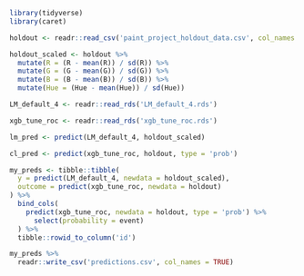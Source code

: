 ```r
library(tidyverse)
library(caret)
```

```r
holdout <- readr::read_csv('paint_project_holdout_data.csv', col_names = TRUE)
```

```r
holdout_scaled <- holdout %>%
  mutate(R = (R - mean(R)) / sd(R)) %>%
  mutate(G = (G - mean(G)) / sd(G)) %>%
  mutate(B = (B - mean(B)) / sd(B)) %>%
  mutate(Hue = (Hue - mean(Hue)) / sd(Hue))
```

```r
LM_default_4 <- readr::read_rds('LM_default_4.rds')
```

```r
xgb_tune_roc <- readr::read_rds('xgb_tune_roc.rds')
```

```r
lm_pred <- predict(LM_default_4, holdout_scaled)
```

```r
cl_pred <- predict(xgb_tune_roc, holdout, type = 'prob')
```

```r
my_preds <- tibble::tibble(
  y = predict(LM_default_4, newdata = holdout_scaled),
  outcome = predict(xgb_tune_roc, newdata = holdout)
) %>% 
  bind_cols(
    predict(xgb_tune_roc, newdata = holdout, type = 'prob') %>% 
      select(probability = event)
  ) %>% 
  tibble::rowid_to_column('id')
```

```r
my_preds %>%
  readr::write_csv('predictions.csv', col_names = TRUE)
```
